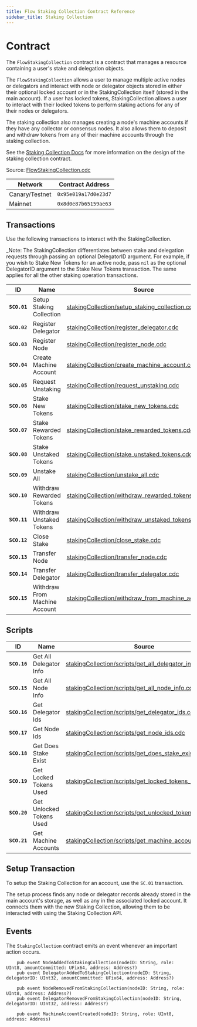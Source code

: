 ```yaml
---
title: Flow Staking Collection Contract Reference
sidebar_title: Staking Collection
---
```


# Contract

The `FlowStakingCollection` contract is a contract that manages a resource containing a user's stake and delegation objects.

The `FlowStakingCollection` allows a user to manage multiple active nodes or delegators 
and interact with node or delegator objects stored in either their optional locked account
or in the StakingCollection itself (stored in the main account).
If a user has locked tokens, StakingCollection allows a user to interact with their locked tokens
to perform staking actions for any of their nodes or delegators.

The staking collection also manages creating a node's machine accounts if they have any collector or consensus nodes.
It also allows them to deposit and withdraw tokens from any of their machine accounts through the staking collection.

See the [Staking Collection Docs](/staking/staking-collection/) for more information on the design of the staking collection contract.

Source: [FlowStakingCollection.cdc](https://github.com/onflow/flow-core-contracts/blob/master/contracts/FlowStakingCollection.cdc)

| Network        | Contract Address     |
|----------------|----------------------|
| Canary/Testnet | `0x95e019a17d0e23d7` |
| Mainnet        | `0x8d0e87b65159ae63` | 

## Transactions

Use the following transactions to interact with the StakingCollection.

_Note: The StakingCollection differentiates between stake and delegation requests through
passing an optional DelegatorID argument. For example, if you wish to Stake New Tokens for an active node,
pass `nil` as the optional DelegatorID argument to the Stake New Tokens transaction.
The same applies for all the other staking operation transactions.

| ID        | Name                                   | Source |
|-----------|----------------------------------------|--------|
|**`SCO.01`**| Setup Staking Collection               | [stakingCollection/setup_staking_collection.cdc](https://github.com/onflow/flow-core-contracts/blob/master/transactions/stakingCollection/setup_staking_collection.cdc) |
|**`SCO.02`**| Register Delegator                     | [stakingCollection/register_delegator.cdc](https://github.com/onflow/flow-core-contracts/blob/master/transactions/stakingCollection/register_delegator.cdc) |
|**`SCO.03`**| Register Node                          | [stakingCollection/register_node.cdc](https://github.com/onflow/flow-core-contracts/blob/master/transactions/stakingCollection/register_node.cdc) |
|**`SCO.04`**| Create Machine Account                 | [stakingCollection/create_machine_account.cdc](https://github.com/onflow/flow-core-contracts/blob/master/transactions/stakingCollection/create_machine_account.cdc) |
|**`SCO.05`**| Request Unstaking                      | [stakingCollection/request_unstaking.cdc](https://github.com/onflow/flow-core-contracts/blob/master/transactions/stakingCollection/request_unstaking.cdc) |
|**`SCO.06`**| Stake New Tokens                       | [stakingCollection/stake_new_tokens.cdc](https://github.com/onflow/flow-core-contracts/blob/master/transactions/stakingCollection/stake_new_tokens.cdc) |
|**`SCO.07`**| Stake Rewarded Tokens                  | [stakingCollection/stake_rewarded_tokens.cdc](https://github.com/onflow/flow-core-contracts/blob/master/transactions/stakingCollection/stake_rewarded_tokens.cdc) |
|**`SCO.08`**| Stake Unstaked Tokens                  | [stakingCollection/stake_unstaked_tokens.cdc](https://github.com/onflow/flow-core-contracts/blob/master/transactions/stakingCollection/stake_unstaked_tokens.cdc) |
|**`SCO.09`**| Unstake All                            | [stakingCollection/unstake_all.cdc](https://github.com/onflow/flow-core-contracts/blob/master/transactions/stakingCollection/unstake_all.cdc) |
|**`SCO.10`**| Withdraw Rewarded Tokens               | [stakingCollection/withdraw_rewarded_tokens.cdc](https://github.com/onflow/flow-core-contracts/blob/master/transactions/stakingCollection/withdraw_rewarded_tokens.cdc) |
|**`SCO.11`**| Withdraw Unstaked Tokens               | [stakingCollection/withdraw_unstaked_tokens.cdc](https://github.com/onflow/flow-core-contracts/blob/master/transactions/stakingCollection/withdraw_unstaked_tokens.cdc) |
|**`SCO.12`**| Close Stake                            | [stakingCollection/close_stake.cdc](https://github.com/onflow/flow-core-contracts/blob/master/transactions/stakingCollection/close_stake.cdc) |
|**`SCO.13`**| Transfer Node                          | [stakingCollection/transfer_node.cdc](https://github.com/onflow/flow-core-contracts/blob/master/transactions/stakingCollection/transfer_node.cdc) |
|**`SCO.14`**| Transfer Delegator                     | [stakingCollection/transfer_delegator.cdc](https://github.com/onflow/flow-core-contracts/blob/master/transactions/stakingCollection/transfer_delegator.cdc) |
|**`SCO.15`**| Withdraw From Machine Account          | [stakingCollection/withdraw_from_machine_account.cdc](https://github.com/onflow/flow-core-contracts/blob/master/transactions/stakingCollection/withdraw_from_machine_account.cdc) |

## Scripts

| ID        | Name                                   | Source |
|-----------|----------------------------------------|--------|
|**`SCO.16`**| Get All Delegator Info                 | [stakingCollection/scripts/get_all_delegator_info.cdc](https://github.com/onflow/flow-core-contracts/blob/master/transactions/stakingCollection/scripts/get_all_delegator_info.cdc) |
|**`SCO.15`**| Get All Node Info                      | [stakingCollection/scripts/get_all_node_info.cdc](https://github.com/onflow/flow-core-contracts/blob/master/transactions/stakingCollection/scripts/get_all_node_info.cdc) |
|**`SCO.16`**| Get Delegator Ids                      | [stakingCollection/scripts/get_delegator_ids.cdc](https://github.com/onflow/flow-core-contracts/blob/master/transactions/stakingCollection/scripts/get_delegator_ids.cdc) |
|**`SCO.17`**| Get Node Ids                           | [stakingCollection/scripts/get_node_ids.cdc](https://github.com/onflow/flow-core-contracts/blob/master/transactions/stakingCollection/scripts/get_node_ids.cdc) |
|**`SCO.18`**| Get Does Stake Exist                   | [stakingCollection/scripts/get_does_stake_exist.cdc](https://github.com/onflow/flow-core-contracts/blob/master/transactions/stakingCollection/scripts/get_does_stake_exist.cdc) |
|**`SCO.19`**| Get Locked Tokens Used                 | [stakingCollection/scripts/get_locked_tokens_used.cdc](https://github.com/onflow/flow-core-contracts/blob/master/transactions/stakingCollection/scripts/get_locked_tokens_used.cdc) |
|**`SCO.20`**| Get Unlocked Tokens Used               | [stakingCollection/scripts/get_unlocked_tokens_used.cdc](https://github.com/onflow/flow-core-contracts/blob/master/transactions/stakingCollection/scripts/get_unlocked_tokens_used.cdc) |
|**`SCO.21`**| Get Machine Accounts                   | [stakingCollection/scripts/get_machine_accounts.cdc](https://github.com/onflow/flow-core-contracts/blob/master/transactions/stakingCollection/scripts/get_machine_accounts.cdc) |


## Setup Transaction

To setup the Staking Collection for an account, use the `SC.01` transaction.

The setup process finds any node or delegator records already stored in the main account's storage, as well as any in the associated locked account. It connects them with the new Staking Collection, allowing them
to be interacted with using the Staking Collection API.

## Events

The `StakingCollection` contract emits an event whenever an important action occurs.

```cadence
    pub event NodeAddedToStakingCollection(nodeID: String, role: UInt8, amountCommitted: UFix64, address: Address?)
    pub event DelegatorAddedToStakingCollection(nodeID: String, delegatorID: UInt32, amountCommitted: UFix64, address: Address?)

    pub event NodeRemovedFromStakingCollection(nodeID: String, role: UInt8, address: Address?)
    pub event DelegatorRemovedFromStakingCollection(nodeID: String, delegatorID: UInt32, address: Address?)

    pub event MachineAccountCreated(nodeID: String, role: UInt8, address: Address)
```